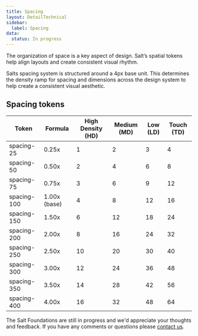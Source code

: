 ```yaml
---
title: Spacing
layout: DetailTechnical
sidebar:
  label: Spacing
data:
  status: In progress
---
```


The organization of space is a key aspect of design. Salt’s spatial tokens help align layouts and create consistent visual rhythm.

Salts spacing system is structured around a 4px base unit. This determines the density ramp for spacing and dimensions across the design system to help create a consistent visual aesthetic.

## Spacing tokens 

| Token  | Formula  | High Density (HD)  | Medium (MD)  | Low (LD)  | Touch (TD)  |
| --- | --- | --- | --- | --- | --- |
| spacing-25 | 0.25x | 1 | 2 | 3 | 4 |
| spacing-50 | 0.50x | 2 | 4 | 6 | 8 |
| spacing-75 | 0.75x | 3 | 6 | 9 | 12 |
| spacing-100 | 1.00x (base) | 4 | 8 | 12 | 16 |
| spacing-150 | 1.50x | 6 | 12 | 18 | 24 |
| spacing-200 | 2.00x | 8 | 16 | 24 | 32 |
| spacing-250 | 2.50x | 10 | 20 | 30 | 40 |
| spacing-300 | 3.00x | 12 | 24 | 36 | 48 |
| spacing-350 | 3.50x | 14 | 28 | 42 | 56 |
| spacing-400 | 4.00x | 16 | 32 | 48 | 64 |

<Callout title="Have some feedback?">

The Salt Foundations are still in progress and we'd appreciate your thoughts and feedback. If you have any comments or questions please [contact us](../support-and-contributions/index).

</Callout>
